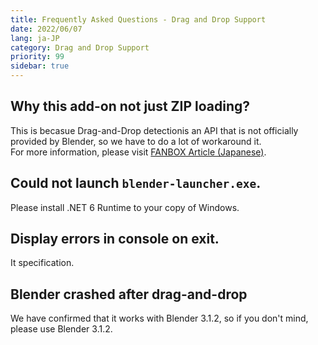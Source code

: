 ```yaml
---
title: Frequently Asked Questions - Drag and Drop Support
date: 2022/06/07
lang: ja-JP
category: Drag and Drop Support
priority: 99
sidebar: true
---
```


## Why this add-on not just ZIP loading?

This is becasue Drag-and-Drop detectionis an API that is not officially provided by Blender, so we have to do a lot of workaround it.  
For more information, please visit [FANBOX Article (Japanese)](https://natsuneko.fanbox.cc).

## Could not launch `blender-launcher.exe`.

Please install .NET 6 Runtime to your copy of Windows.

## Display errors in console on exit.

It specification.

## Blender crashed after drag-and-drop

We have confirmed that it works with Blender 3.1.2, so if you don't mind, please use Blender 3.1.2.
